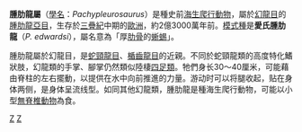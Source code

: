 {{Automatic Taxobox
| taxon = Pachypleurosaurus
| authority = Broili, 1927
| fossil_range = [[三疊紀|三疊紀]]中期
| image = Pachypleurosaurus.jpg
| image_caption = 腫肋龍的標本
| type_species = '''愛氏腫肋龍<br>''Pachypleurosaurus edwarsi'''''
| type_species_authority = Broili, 1927
}}
'''腫肋龍屬'''（[[學名|學名]]：''Pachypleurosaurus''）是種史前[[海生爬行動物|海生爬行動物]]，屬於[[幻龍目|幻龍目]]的[[腫肋龍亞目|腫肋龍亞目]]，生存於[[三疊紀|三疊紀]]中期的[[歐洲|歐洲]]，約2億3000萬年前。[[模式種|模式種]]是'''愛氏腫肋龍'''（''P. edwardsi''），屬名意為「厚[[肋骨|肋骨]]的[[蜥蜴|蜥蜴]]」。

腫肋龍屬於幻龍目，是[[蛇頸龍目|蛇頸龍目]]、[[楯齒龍目|楯齒龍目]]的近親。不同於蛇頸龍類的高度特化鰭狀肢，幻龍類的手掌、腳掌仍然類似陸棲[[四足類|四足類]]。牠們身长30～40厘米，可能藉由脊柱的左右擺動，以提供在水中向前推進的力量。游动时可以将腿收起，贴在身体两侧，是身体呈流线型。如同其他幻龍類，腫肋龍是種海生爬行動物，可能以小型[[無脊椎動物|無脊椎動物]]為食。

{{paleo-reptile-stub}}
{{Taxonbar}}
[[Category:幻龍目|Z]]
[[Category:_1927年描述的分类群|Z]]